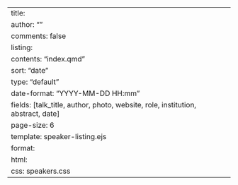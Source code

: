 ---
title: <p class="center-text">Speakers</p>
author: ""
comments: false
listing:
  contents: "index.qmd"
  sort: "date"
  type: "default"
  date-format: "YYYY-MM-DD HH:mm"
  fields: [talk_title, author, photo, website, role, institution, abstract, date]  
  page-size: 6
  template: speaker-listing.ejs
format:
  html:
    css: speakers.css
---